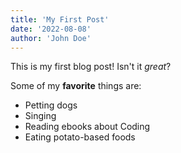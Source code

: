 ```yaml
---
title: 'My First Post'
date: '2022-08-08'
author: 'John Doe'
---
```


This is my first blog post! Isn't it _great_?

Some of my **favorite** things are:

- Petting dogs
- Singing
- Reading ebooks about Coding
- Eating potato-based foods
